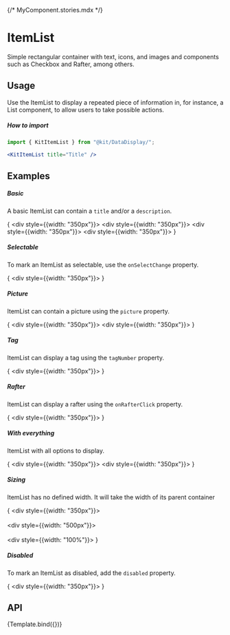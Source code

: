 {/* MyComponent.stories.mdx */}



<Meta
    title="Design System/DataDisplay/ItemList"
    argTypes={ItemListArgTypes}
/>

# ItemList

Simple rectangular container with text, icons, and images and components such as Checkbox and Rafter, among others.

## Usage

Use the ItemList to display a repeated piece of information in, for instance, a List component, to allow users to take possible actions.

##### How to import
```jsx
import { KitItemList } from "@kit/DataDisplay/";

<KitItemList title="Title" />
```

## Examples

##### Basic

A basic ItemList can contain a `title` and/or a `description`.

{
<Canvas withSource="none">
    <Fragment>
        <KitSpace direction="vertical" size="large">
            <div style={{width: "350px"}}>
                <KitItemList title={mockData.base.title} />
            </div>
            <div style={{width: "350px"}}>
                <KitItemList description={mockData.base.description} />
            </div>
            <div style={{width: "350px"}}>
                <KitItemList title={mockData.base.title} description={mockData.base.description} />
            </div>
            <div style={{width: "350px"}}>
                <KitItemList title={mockData.long.title} description={mockData.long.description} />
            </div>
        </KitSpace>
    </Fragment>
</Canvas>
}

##### Selectable

To mark an ItemList as selectable, use the `onSelectChange` property.

{
<Canvas withSource="none">
    <Fragment>
        <KitSpace direction="vertical" size="large">
            <div style={{width: "350px"}}>
                <KitItemList
                    title={mockData.base.title}
                    description={mockData.base.description}
                    onSelectChange={mockData.onSelectChange}
                />
            </div>
        </KitSpace>
    </Fragment>
</Canvas>
}

##### Picture

ItemList can contain a picture using the `picture` property.

{
<Canvas withSource="none">
    <Fragment>
        <KitSpace direction="vertical" size="large">
            <div style={{width: "350px"}}>
                <KitItemList
                    title={mockData.base.title}
                    description={mockData.base.description}
                    picture={mockData.icon}
                />
            </div>
            <div style={{width: "350px"}}>
                <KitItemList
                    title={mockData.base.title}
                    description={mockData.base.description}
                    picture={mockData.image}
                />
            </div>
        </KitSpace>
    </Fragment>
</Canvas>
}

##### Tag

ItemList can display a tag using the `tagNumber` property.

{
<Canvas withSource="none">
    <Fragment>
        <KitSpace direction="vertical" size="large">
            <div style={{width: "350px"}}>
                <KitItemList
                    title={mockData.base.title}
                    description={mockData.base.description}
                    tagNumber={mockData.tag}
                />
            </div>
        </KitSpace>
    </Fragment>
</Canvas>
}

##### Rafter

ItemList can display a rafter using the `onRafterClick` property.

{
<Canvas withSource="none">
    <Fragment>
        <KitSpace direction="vertical" size="large">
            <div style={{width: "350px"}}>
                <KitItemList
                    title={mockData.base.title}
                    description={mockData.base.description}
                    onRafterClick={mockData.onRafterClick}
                />
            </div>
        </KitSpace>
    </Fragment>
</Canvas>
}

##### With everything

ItemList with all options to display.

{
<Canvas withSource="none">
    <Fragment>
        <KitSpace direction="vertical" size="large">
            <div style={{width: "350px"}}>
                <KitItemList
                    onSelectChange={mockData.onSelectChange}
                    picture={mockData.icon}
                    title={mockData.base.title}
                    description={mockData.base.description}
                    tagNumber={mockData.tag}
                    onRafterClick={mockData.onRafterClick}
                    onClick={mockData.onClick}
                />
            </div>
            <div style={{width: "350px"}}>
                <KitItemList
                    onSelectChange={mockData.onSelectChange}
                    picture={mockData.image}
                    title={mockData.base.title}
                    description={mockData.base.description}
                    tagNumber={mockData.tag}
                    onRafterClick={mockData.onRafterClick}
                    onClick={mockData.onClick}
                />
            </div>
        </KitSpace>
    </Fragment>
</Canvas>
}

##### Sizing

ItemList has no defined width. It will take the width of its parent container

{
<Canvas withSource="none">
    <Fragment>
        <div style={{width: "350px"}}>
            <KitItemList
                onSelectChange={mockData.onSelectChange}
                picture={mockData.image}
                title="Container width: 350px"
                description={mockData.base.description}
                tagNumber={mockData.tag}
                onRafterClick={mockData.onRafterClick}
                onClick={mockData.onClick}
            />
        </div>
        <br/>
        <br/>
        <div style={{width: "500px"}}>
            <KitItemList
                onSelectChange={mockData.onSelectChange}
                picture={mockData.image}
                title="Container width: 500px"
                description={mockData.base.description}
                tagNumber={mockData.tag}
                onRafterClick={mockData.onRafterClick}
                onClick={mockData.onClick}
            />
        </div>
        <br/>
        <br/>
        <div style={{width: "100%"}}>
            <KitItemList
                onSelectChange={mockData.onSelectChange}
                picture={mockData.image}
                title="Container width: 100%"
                description={mockData.base.description}
                tagNumber={mockData.tag}
                onRafterClick={mockData.onRafterClick}
                onClick={mockData.onClick}
            />
        </div>
    </Fragment>
</Canvas>
}
##### Disabled

To mark an ItemList as disabled, add the `disabled` property.

{
<Canvas withSource="none">
    <Fragment>
        <KitSpace direction="vertical" size="large">
            <div style={{width: "350px"}}>
                <KitItemList
                    isDisabled
                    onSelectChange={mockData.onSelectChange}
                    picture={mockData.image}
                    title={mockData.base.title}
                    description={mockData.base.description}
                    tagNumber={mockData.tag}
                    onRafterClick={mockData.onRafterClick}
                />
            </div>
        </KitSpace>
    </Fragment>
</Canvas>
}

## API

<Canvas>
    <Story name="ItemList">{Template.bind({})}</Story>
</Canvas>

<Controls story="ItemList" />
